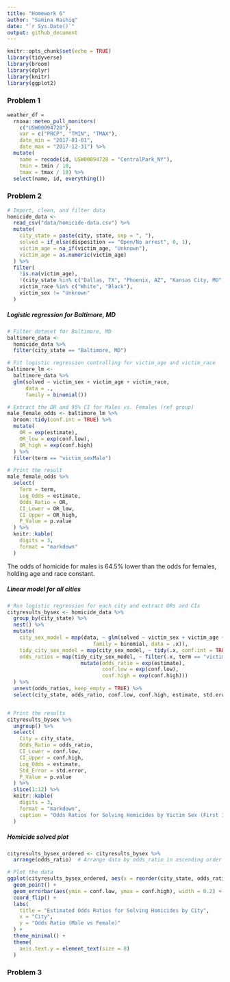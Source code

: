 ```yaml
---
title: "Homework 6"
author: "Samina Rashiq"
date: "`r Sys.Date()`"
output: github_document
---
```


```r
knitr::opts_chunk$set(echo = TRUE)
library(tidyverse)
library(broom)
library(dplyr)
library(knitr)
library(ggplot2)
```

### Problem 1

```r

weather_df = 
  rnoaa::meteo_pull_monitors(
    c("USW00094728"),
    var = c("PRCP", "TMIN", "TMAX"), 
    date_min = "2017-01-01",
    date_max = "2017-12-31") %>%
  mutate(
    name = recode(id, USW00094728 = "CentralPark_NY"),
    tmin = tmin / 10,
    tmax = tmax / 10) %>%
  select(name, id, everything())

```

### Problem 2

```r

# Import, clean, and filter data
homicide_data <- 
  read_csv("data/homicide-data.csv") %>%
  mutate(
    city_state = paste(city, state, sep = ", "),
    solved = if_else(disposition == "Open/No arrest", 0, 1),
    victim_age = na_if(victim_age, "Unknown"),
    victim_age = as.numeric(victim_age)
  ) %>%
  filter(
    !is.na(victim_age),
    !(city_state %in% c("Dallas, TX", "Phoenix, AZ", "Kansas City, MO", "Tulsa, AL")),
    victim_race %in% c("White", "Black"),
    victim_sex != "Unknown"
  )

```



##### Logistic regression for Baltimore, MD
```r

# Filter dataset for Baltimore, MD
baltimore_data <- 
  homicide_data %>%
  filter(city_state == "Baltimore, MD")

# Fit logistic regression controlling for victim_age and victim_race
baltimore_lm <- 
  baltimore_data %>%
  glm(solved ~ victim_sex + victim_age + victim_race, 
      data = ., 
      family = binomial())

# Extract the OR and 95% CI for Males vs. Females (ref group)
male_female_odds <- baltimore_lm %>%
  broom::tidy(conf.int = TRUE) %>%
  mutate(
    OR = exp(estimate),
    OR_low = exp(conf.low),
    OR_high = exp(conf.high)
  ) %>%
  filter(term == "victim_sexMale")

# Print the result
male_female_odds %>%
  select(
    Term = term,             
    Log_Odds = estimate,
    Odds_Ratio = OR,
    CI_Lower = OR_low,
    CI_Upper = OR_high,
    P_Value = p.value
  ) %>%
  knitr::kable(
    digits = 3,              
    format = "markdown"
  )

```

The odds of homicide for males is 64.5% lower than the odds for females, holding age and race constant. 



##### Linear model for all cities
```r
# Run logistic regression for each city and extract ORs and CIs
cityresults_bysex <- homicide_data %>%
  group_by(city_state) %>%
  nest() %>% 
  mutate(
    city_sex_model = map(data, ~ glm(solved ~ victim_sex + victim_age + victim_race, 
                            family = binomial, data = .x)),
    tidy_city_sex_model = map(city_sex_model, ~ tidy(.x, conf.int = TRUE)),
    odds_ratios = map(tidy_city_sex_model, ~ filter(.x, term == "victim_sexMale") %>%
                        mutate(odds_ratio = exp(estimate),
                               conf.low = exp(conf.low),
                               conf.high = exp(conf.high)))
  ) %>%
  unnest(odds_ratios, keep_empty = TRUE) %>% 
  select(city_state, odds_ratio, conf.low, conf.high, estimate, std.error, p.value)


# Print the results
cityresults_bysex %>%
  ungroup() %>%                  
  select(
    City = city_state,
    Odds_Ratio = odds_ratio,
    CI_Lower = conf.low,
    CI_Upper = conf.high,
    Log_Odds = estimate,
    Std_Error = std.error,
    P_Value = p.value
  ) %>%
  slice(1:12) %>%
  knitr::kable(
    digits = 3,
    format = "markdown",
    caption = "Odds Ratios for Solving Homicides by Victim Sex (First 12 Obs)"
  )

```



##### Homicide solved plot
```r

cityresults_bysex_ordered <- cityresults_bysex %>%
  arrange(odds_ratio)  # Arrange data by odds_ratio in ascending order

# Plot the data
ggplot(cityresults_bysex_ordered, aes(x = reorder(city_state, odds_ratio), y = odds_ratio)) +
  geom_point() +
  geom_errorbar(aes(ymin = conf.low, ymax = conf.high), width = 0.2) +
  coord_flip() +
  labs(
    title = "Estimated Odds Ratios for Solving Homicides by City",
    x = "City",
    y = "Odds Ratio (Male vs Female)"
  ) +
  theme_minimal() +
  theme(
    axis.text.y = element_text(size = 8)
  )

```


### Problem 3















